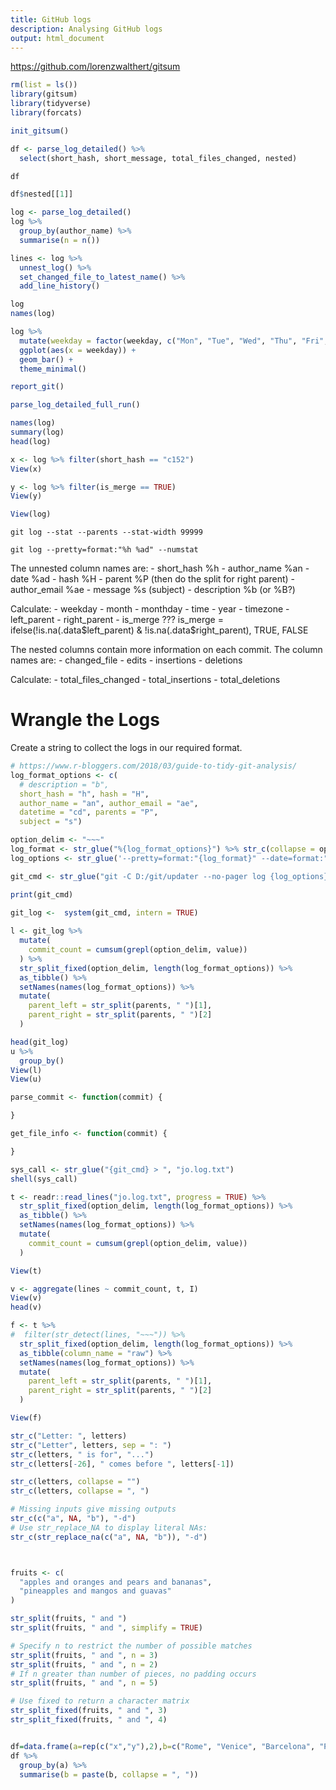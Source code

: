 ```yaml
---
title: GitHub logs
description: Analysing GitHub logs
output: html_document
---
```


<https://github.com/lorenzwalthert/gitsum>

```r
rm(list = ls())
library(gitsum)
library(tidyverse)
library(forcats)
```

```r
init_gitsum()

df <- parse_log_detailed() %>%
  select(short_hash, short_message, total_files_changed, nested)

df

df$nested[[1]]
```

```r
log <- parse_log_detailed()
log %>%
  group_by(author_name) %>%
  summarise(n = n())
```

```r
lines <- log %>%
  unnest_log() %>%
  set_changed_file_to_latest_name() %>%
  add_line_history()
```

```r

log
names(log)
```

```r
log %>%
  mutate(weekday = factor(weekday, c("Mon", "Tue", "Wed", "Thu", "Fri", "Sat", "Sun"))) %>%
  ggplot(aes(x = weekday)) +
  geom_bar() +
  theme_minimal()
```



```r
report_git()

parse_log_detailed_full_run()
```

```r
names(log)
summary(log)
head(log)

x <- log %>% filter(short_hash == "c152")
View(x)

y <- log %>% filter(is_merge == TRUE)
View(y)

View(log)
```

`git log --stat --parents --stat-width 99999`

`git log --pretty=format:"%h %ad" --numstat`

The unnested column names are:
- short_hash      %h
- author_name     %an
- date            %ad
- hash            %H
- parent          %P  (then do the split for right parent)
- author_email    %ae
- message         %s (subject)
- description     %b  (or %B?)

Calculate:
- weekday
- month
- monthday
- time
- year
- timezone
- left_parent
- right_parent
- is_merge  ???  is_merge = ifelse(!is.na(.data$left_parent) & !is.na(.data$right_parent), TRUE, FALSE

The nested columns contain more information on each commit. The column names are:
- changed_file
- edits
- insertions
- deletions

Calculate:
- total_files_changed
- total_insertions
- total_deletions


# Wrangle the Logs

Create a string to collect the logs in our required format.

```r
# https://www.r-bloggers.com/2018/03/guide-to-tidy-git-analysis/
log_format_options <- c(
  # description = "b", 
  short_hash = "h", hash = "H",
  author_name = "an", author_email = "ae",
  datetime = "cd", parents = "P",
  subject = "s")

option_delim <- "~~~"
log_format <- str_glue("%{log_format_options}") %>% str_c(collapse = option_delim)
log_options <- str_glue('--pretty=format:"{log_format}" --date=format:"%Y-%m-%d %H:%M:%S" --branches --numstat')
```

```r
git_cmd <- str_glue("git -C D:/git/updater --no-pager log {log_options}")

print(git_cmd)

git_log <-  system(git_cmd, intern = TRUE)
  
l <- git_log %>%
  mutate(
    commit_count = cumsum(grepl(option_delim, value))
  ) %>%
  str_split_fixed(option_delim, length(log_format_options)) %>%
  as_tibble() %>%
  setNames(names(log_format_options)) %>%
  mutate(
    parent_left = str_split(parents, " ")[1],
    parent_right = str_split(parents, " ")[2]
  )

head(git_log)
u %>%
  group_by()
View(l)
View(u)
```

```r
parse_commit <- function(commit) {

}

get_file_info <- function(commit) {

}

```


```r
sys_call <- str_glue("{git_cmd} > ", "jo.log.txt")
shell(sys_call)

t <- readr::read_lines("jo.log.txt", progress = TRUE) %>%
  str_split_fixed(option_delim, length(log_format_options)) %>%
  as_tibble() %>%
  setNames(names(log_format_options)) %>%
  mutate(
    commit_count = cumsum(grepl(option_delim, value))
  )

View(t)

v <- aggregate(lines ~ commit_count, t, I)
View(v)
head(v)

```



```r
f <- t %>%
#  filter(str_detect(lines, "~~~")) %>%
  str_split_fixed(option_delim, length(log_format_options)) %>%
  as_tibble(column_name = "raw") %>%
  setNames(names(log_format_options)) %>%
  mutate(
    parent_left = str_split(parents, " ")[1],
    parent_right = str_split(parents, " ")[2]
  )

View(f)

```



```r
str_c("Letter: ", letters)
str_c("Letter", letters, sep = ": ")
str_c(letters, " is for", "...")
str_c(letters[-26], " comes before ", letters[-1])

str_c(letters, collapse = "")
str_c(letters, collapse = ", ")

# Missing inputs give missing outputs
str_c(c("a", NA, "b"), "-d")
# Use str_replace_NA to display literal NAs:
str_c(str_replace_na(c("a", NA, "b")), "-d")



fruits <- c(
  "apples and oranges and pears and bananas",
  "pineapples and mangos and guavas"
)

str_split(fruits, " and ")
str_split(fruits, " and ", simplify = TRUE)

# Specify n to restrict the number of possible matches
str_split(fruits, " and ", n = 3)
str_split(fruits, " and ", n = 2)
# If n greater than number of pieces, no padding occurs
str_split(fruits, " and ", n = 5)

# Use fixed to return a character matrix
str_split_fixed(fruits, " and ", 3)
str_split_fixed(fruits, " and ", 4)


df=data.frame(a=rep(c("x","y"),2),b=c("Rome", "Venice", "Barcelona", "Paris"))
df %>%
  group_by(a) %>%
  summarise(b = paste(b, collapse = ", "))
```